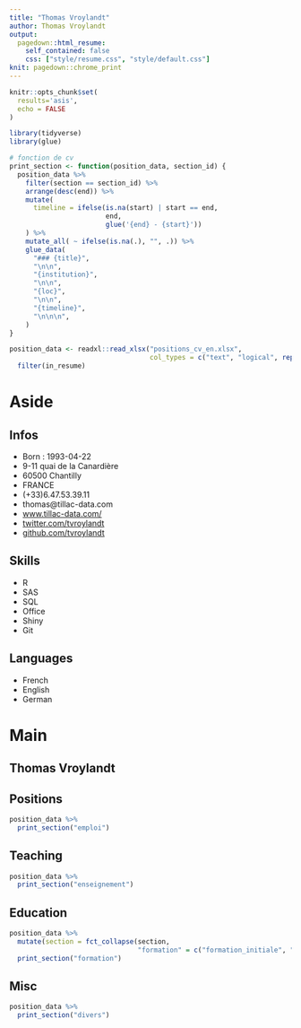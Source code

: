```yaml
---
title: "Thomas Vroylandt"
author: Thomas Vroylandt
output:
  pagedown::html_resume:
    self_contained: false
    css: ["style/resume.css", "style/default.css"]
knit: pagedown::chrome_print
---
```


```r
knitr::opts_chunk$set(
  results='asis', 
  echo = FALSE
)

library(tidyverse)
library(glue)

# fonction de cv
print_section <- function(position_data, section_id) {
  position_data %>%
    filter(section == section_id) %>%
    arrange(desc(end)) %>%
    mutate(
      timeline = ifelse(is.na(start) | start == end,
                        end,
                        glue('{end} - {start}'))
    ) %>%
    mutate_all( ~ ifelse(is.na(.), "", .)) %>%
    glue_data(
      "### {title}",
      "\n\n",
      "{institution}",
      "\n\n",
      "{loc}",
      "\n\n",
      "{timeline}",
      "\n\n\n",
    )
}

position_data <- readxl::read_xlsx("positions_cv_en.xlsx",
                                   col_types = c("text", "logical", rep("text", 5))) %>% 
  filter(in_resume)
```

Aside
================================================================================

Infos {#contact}
--------------------------------------------------------------------------------

- <i class="fa fa-calendar"></i> Born : 1993-04-22
- <i class="fa fa-home"></i> 9-11 quai de la Canardière
- 60500 Chantilly
- FRANCE
- <i class="fa fa-phone"></i> (+33)6.47.53.39.11
- <i class="fa fa-envelope"></i> thomas@tillac-data.com
- <i class="fa fa-file-alt"></i> [www.tillac-data.com/]()
- <i class="fa fa-twitter"></i> [twitter.com/tvroylandt]()
- <i class="fa fa-github"></i> [github.com/tvroylandt]()


Skills {#competences}
--------------------------------------------------------------------------------

- R
- SAS
- SQL
- Office
- Shiny
- Git


Languages {#langues}
--------------------------------------------------------------------------------

- French
- English
- German

Main
================================================================================

Thomas Vroylandt {#title}
--------------------------------------------------------------------------------

Positions {data-icon=suitcase}
--------------------------------------------------------------------------------

```r
position_data %>% 
  print_section("emploi")
```

Teaching {data-icon=chalkboard-teacher}
--------------------------------------------------------------------------------

```r
position_data %>% 
  print_section("enseignement")
```


Education {data-icon=graduation-cap data-concise=true}
--------------------------------------------------------------------------------

```r
position_data %>% 
  mutate(section = fct_collapse(section,
                                "formation" = c("formation_initiale", "formation_continue"))) %>% 
  print_section("formation")
```

Misc {data-icon=user-friends}
--------------------------------------------------------------------------------

```r
position_data %>%
  print_section("divers")
```


